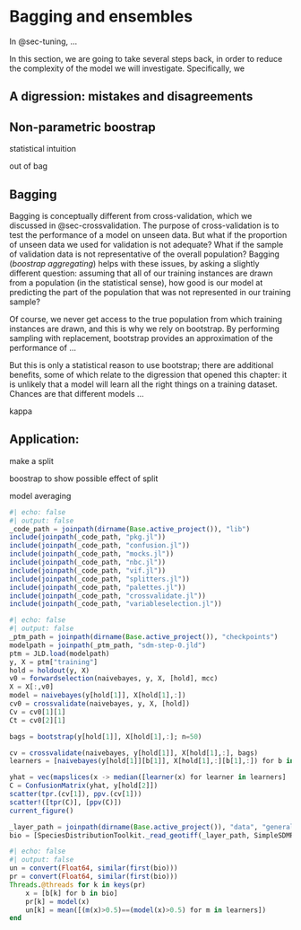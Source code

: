 # Bagging and ensembles {#sec-bagging}

In @sec-tuning, ...

In this section, we are going to take several steps back, in order to reduce the complexity of the model we will investigate. Specifically, we 

## A digression: mistakes and disagreements

## Non-parametric boostrap

statistical intuition

out of bag

## Bagging

Bagging is conceptually different from cross-validation, which we discussed in @sec-crossvalidation. The purpose of cross-validation is to test the performance of a model on unseen data. But what if the proportion of unseen data we used for validation is not adequate? What if the sample of validation data is not representative of the overall population? Bagging (*boostrap aggregating*) helps with these issues, by asking a slightly different question: assuming that all of our training instances are drawn from a population (in the statistical sense), how good is our model at predicting the part of the population that was not represented in our training sample?

Of course, we never get access to the true population from which training instances are drawn, and this is why we rely on bootstrap. By performing sampling with replacement, bootstrap provides an approximation of the performance of ...

But this is only a statistical reason to use bootstrap; there are additional benefits, some of which relate to the digression that opened this chapter: it is unlikely that a model will learn all the right things on a training dataset. Chances are that different models ...

kappa

## Application: 

make a split

boostrap to show possible effect of split

model averaging


```julia
#| echo: false
#| output: false
_code_path = joinpath(dirname(Base.active_project()), "lib")
include(joinpath(_code_path, "pkg.jl"))
include(joinpath(_code_path, "confusion.jl"))
include(joinpath(_code_path, "mocks.jl"))
include(joinpath(_code_path, "nbc.jl"))
include(joinpath(_code_path, "vif.jl"))
include(joinpath(_code_path, "splitters.jl"))
include(joinpath(_code_path, "palettes.jl"))
include(joinpath(_code_path, "crossvalidate.jl"))
include(joinpath(_code_path, "variableselection.jl"))
```

```julia
#| echo: false
#| output: false
_ptm_path = joinpath(dirname(Base.active_project()), "checkpoints")
modelpath = joinpath(_ptm_path, "sdm-step-0.jld")
ptm = JLD.load(modelpath)
y, X = ptm["training"]
hold = holdout(y, X)
v0 = forwardselection(naivebayes, y, X, [hold], mcc)
X = X[:,v0]
model = naivebayes(y[hold[1]], X[hold[1],:])
cv0 = crossvalidate(naivebayes, y, X, [hold])
Cv = cv0[1][1]
Ct = cv0[2][1]
```

```julia
bags = bootstrap(y[hold[1]], X[hold[1],:]; n=50)
```

```julia
cv = crossvalidate(naivebayes, y[hold[1]], X[hold[1],:], bags)
learners = [naivebayes(y[hold[1]][b[1]], X[hold[1],:][b[1],:]) for b in bags]
```

```julia
yhat = vec(mapslices(x -> median([learner(x) for learner in learners] .> 0.5), X[hold[2],:]; dims=2))
C = ConfusionMatrix(yhat, y[hold[2]])
scatter(tpr.(cv[1]), ppv.(cv[1]))
scatter!([tpr(C)], [ppv(C)])
current_figure()
```

```julia
_layer_path = joinpath(dirname(Base.active_project()), "data", "general", "layers.tiff")
bio = [SpeciesDistributionToolkit._read_geotiff(_layer_path, SimpleSDMResponse; bandnumber=i) for i in v0]
```

```julia
#| echo: false
#| output: false
un = convert(Float64, similar(first(bio)))
pr = convert(Float64, similar(first(bio)))
Threads.@threads for k in keys(pr)
    x = [b[k] for b in bio]
    pr[k] = model(x)
    un[k] = mean([(m(x)>0.5)==(model(x)>0.5) for m in learners])
end
```
